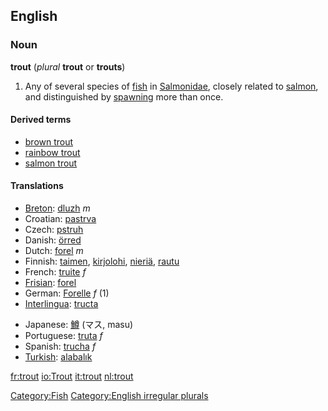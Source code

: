 {{wikipedia}}
==English==

=== Noun ===
'''trout''' (''plural'' '''trout''' or '''trouts''')
# Any of several species of [[fish]] in [[Salmonidae]], closely related to [[salmon]], and distinguished by [[spawn]]ing more than once.

==== Derived terms ====
*[[brown trout]]
*[[rainbow trout]]
*[[salmon trout]]

==== Translations ====
{{top}}
*[[Breton]]: [[dluzh]] ''m''
*Croatian: [[pastrva]]
*Czech: [[pstruh]]
*Danish: [[örred]]
*Dutch: [[forel]] ''m''
*Finnish: [[taimen]], [[kirjolohi]], [[nieriä]], [[rautu]]
*French: [[truite]] ''f''
*[[Frisian]]: [[forel]]
*German: [[Forelle]] ''f'' (1)
*[[Interlingua]]: [[tructa]]
{{mid}}
*Japanese: [[鱒]] (マス, masu)
*Portuguese: [[truta]] ''f''
*Spanish: [[trucha]] ''f''
*[[Turkish]]: [[alabalık]]
{{bottom}}

[[Category:Fish]]
[[Category:English irregular plurals]]

[[fr:trout]]
[[io:Trout]]
[[it:trout]]
[[nl:trout]]